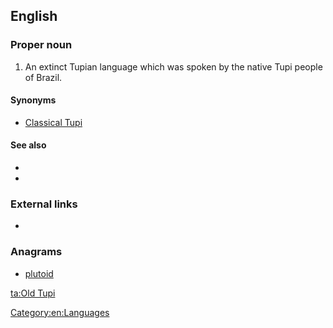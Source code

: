==English==

===Proper noun===
{{en-proper noun|sg=[[old|Old]] [[Tupi]]}}

# An extinct Tupian language which was spoken by the native Tupi people of Brazil.

====Synonyms====
* [[Classical Tupi]]

====See also====
* {{langcat}}
* {{pedialite|Old Tupi language}}

===External links===
* {{ISO 639|3code=tpw}}

===Anagrams===
* [[plutoid#English|plutoid]]

[[Category:en:Languages]]

[[ta:Old Tupi]]